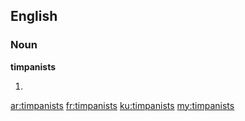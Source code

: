 ==English==

===Noun===
'''timpanists'''

# {{plural of|timpanist}}

[[ar:timpanists]]
[[fr:timpanists]]
[[ku:timpanists]]
[[my:timpanists]]